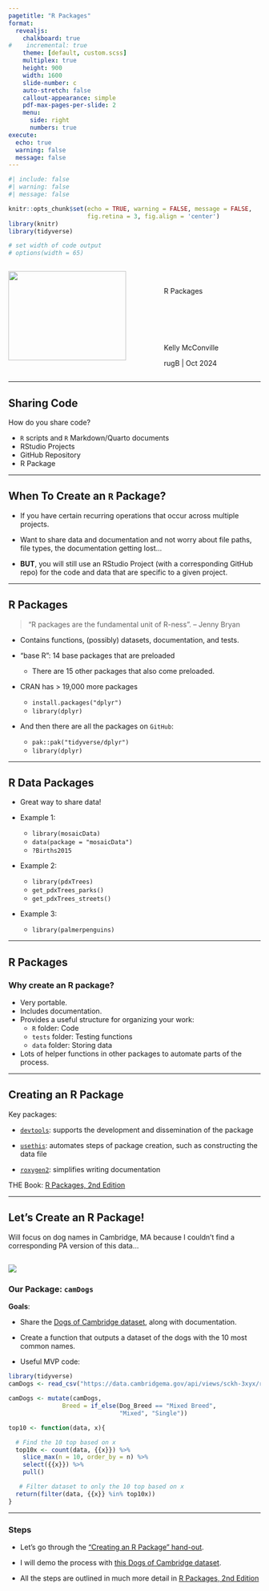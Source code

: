 ```yaml
---
pagetitle: "R Packages"
format: 
  revealjs:
    chalkboard: true
#    incremental: true
    theme: [default, custom.scss]
    multiplex: true
    height: 900
    width: 1600
    slide-number: c
    auto-stretch: false
    callout-appearance: simple
    pdf-max-pages-per-slide: 2
    menu: 
      side: right
      numbers: true
execute:
  echo: true
  warning: false
  message: false
---
```


```r
#| include: false
#| warning: false
#| message: false

knitr::opts_chunk$set(echo = TRUE, warning = FALSE, message = FALSE, 
                      fig.retina = 3, fig.align = 'center')
library(knitr)
library(tidyverse)

# set width of code output
# options(width = 65)
```

::::: columns
::: {.column .center width="60%"}
![](img/allison_horst_usethis.png){width="90%"}
:::

::: {.column .center width="40%"}
<br>

[R Packages]{.custom-title}

<br> <br> <br> <br>

[Kelly McConville]{.custom-subtitle}

[rugB \| Oct 2024]{.custom-subtitle}
:::
:::::


---

## Sharing Code



How do you share code?



::: {.fragment}


* `R` scripts and `R` Markdown/Quarto documents
* RStudio Projects
* GitHub Repository
* R Package

:::



---

## When To Create an `R` Package?

* If you have certain recurring operations that occur across multiple projects.
* Want to share data and documentation and not worry about file paths, file types, the documentation getting lost...

* **BUT**, you will still use an RStudio Project (with a corresponding GitHub repo) for the code and data that are specific to a given project.


---

## R Packages


> "R packages are the fundamental unit of R-ness". -- Jenny Bryan



* Contains functions, (possibly) datasets, documentation, and tests.  

* "base R": 14 base packages that are preloaded
    + There are 15 other packages that also come preloaded.

* CRAN has > 19,000 more packages
    + `install.packages("dplyr")`
    + `library(dplyr)`

* And then there are all the packages on `GitHub`:
    + `pak::pak("tidyverse/dplyr")`
    + `library(dplyr)`


---

## R Data Packages

* Great way to share data!
    
    
* Example 1:
    + `library(mosaicData)`
    + `data(package = "mosaicData")`
    + `?Births2015`



* Example 2:    
    + `library(pdxTrees)`
    + `get_pdxTrees_parks()`
    + `get_pdxTrees_streets()`


* Example 3: 
    + `library(palmerpenguins)`
    

---

## R Packages

### Why create an R package?

* Very portable.
* Includes documentation.
* Provides a useful structure for organizing your work:
    + `R` folder: Code
    + `tests` folder: Testing functions
    + `data` folder: Storing data
* Lots of helper functions in other packages to automate parts of the process.
    

---

## Creating an R Package

Key packages: 

* [`devtools`](https://cran.r-project.org/web/packages/devtools/index.html): supports the development and dissemination of the package

* [`usethis`](https://usethis.r-lib.org/): automates steps of package creation, such as constructing the data file

* [`roxygen2`](https://cran.r-project.org/web/packages/roxygen2/vignettes/roxygen2.html): simplifies writing documentation

THE Book: [R Packages, 2nd Edition](https://r-pkgs.org/)

---

## Let's Create an R Package!

Will focus on dog names in Cambridge, MA because I couldn't find a corresponding PA version of this data...

![](img/pa_dogs.png)
---

### Our Package: `camDogs`

**Goals**: 

* Share the [Dogs of Cambridge dataset](https://data.cambridgema.gov/General-Government/Dogs-of-Cambridge/sckh-3xyx), along with documentation.
* Create a function that outputs a dataset of the dogs with the 10 most common names.

* Useful MVP code:

```r
library(tidyverse)
camDogs <- read_csv("https://data.cambridgema.gov/api/views/sckh-3xyx/rows.csv?accessType=DOWNLOAD")

camDogs <- mutate(camDogs,
               Breed = if_else(Dog_Breed == "Mixed Breed",
                               "Mixed", "Single"))

top10 <- function(data, x){

  # Find the 10 top based on x
  top10x <- count(data, {{x}}) %>%
    slice_max(n = 10, order_by = n) %>%
    select({{x}}) %>%
    pull()

   # Filter dataset to only the 10 top based on x
  return(filter(data, {{x}} %in% top10x))
}
```


    
---

### Steps

* Let's go through the ["Creating an R Package" hand-out](https://bucknell-data-science.github.io/dcds/pdfs/R_package_handout.pdf).

* I will demo the process with [this Dogs of Cambridge dataset](https://data.cambridgema.gov/General-Government/Dogs-of-Cambridge/sckh-3xyx).


* All the steps are outlined in much more detail in [R Packages, 2nd Edition](https://r-pkgs.org/)
